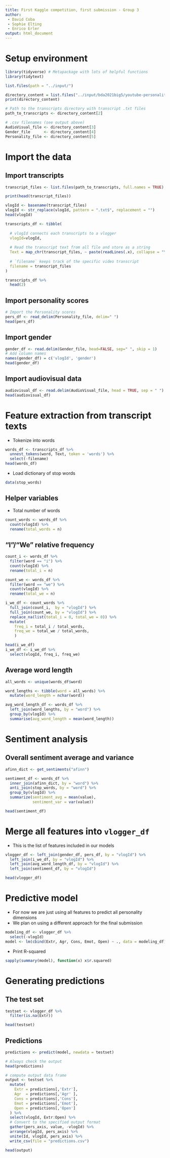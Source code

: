 ```yaml
---
title: First Kaggle competition, first submission - Group 3
author: 
 - David Coba
 - Sophie Elting
 - Enrico Erler
output: html_document
---
```


# Setup environment 

```r

library(tidyverse) # Metapackage with lots of helpful functions
library(tidytext)

list.files(path = "../input/")
```

```r
directory_content = list.files("../input/bda2021big5/youtube-personality", full.names = TRUE)
print(directory_content)
```

```r
# Path to the transcripts directory with transcript .txt files
path_to_transcripts <- directory_content[2] 

# .csv filenames (see output above)
AudioVisual_file <- directory_content[3]
Gender_file      <- directory_content[4]
Personality_file <- directory_content[5]
```

# Import the data

## Import transcripts

```r
transcript_files <- list.files(path_to_transcripts, full.names = TRUE) 

print(head(transcript_files))
```

```r
vlogId <- basename(transcript_files)
vlogId <- str_replace(vlogId, pattern = ".txt$", replacement = "")
head(vlogId)
```

```r
transcripts_df <- tibble(
    
  # vlogId connects each transcripts to a vlogger
  vlogId=vlogId,
  
  # Read the transcript text from all file and store as a string
  Text = map_chr(transcript_files, ~ paste(readLines(.x), collapse = "\\n")), 
  
  # `filename` keeps track of the specific video transcript
  filename = transcript_files
)
```

```r
transcripts_df %>% 
  head(2)
```

## Import personality scores

```r
# Import the Personality scores
pers_df <- read_delim(Personality_file, delim=" ")
head(pers_df)
```

## Import gender

```r
gender_df <- read.delim(Gender_file, head=FALSE, sep=" ", skip = 1)
# Add column names
names(gender_df) = c('vlogId', 'gender')
head(gender_df)
```

## Import audiovisual data
```r
audiovisual_df <- read.delim(AudioVisual_file, head = TRUE, sep = " ")
head(audiovisual_df)
```

# Feature extraction from transcript texts

- Tokenize into words

```r
words_df <- transcripts_df %>% 
  unnest_tokens(word, Text, token = 'words') %>% 
  select(-filename)
head(words_df)
```

- Load dictionary of stop words
```r
data(stop_words)
```

## Helper variables
- Total number of words
```r
count_words <- words_df %>%
  count(vlogId) %>%
  rename(total_words = n)
```

## "I"/"We" relative frequency

```r
count_i <- words_df %>%
  filter(word == "i") %>%
  count(vlogId) %>% 
  rename(total_i = n)

count_we <- words_df %>%
  filter(word == "we") %>%
  count(vlogId) %>% 
  rename(total_we = n)

i_we_df <- count_words %>% 
  full_join(count_i,  by = "vlogId") %>%
  full_join(count_we, by = "vlogId") %>%
  replace_na(list(total_i = 0, total_we = 0)) %>%
  mutate(
    freq_i = total_i / total_words,
    freq_we = total_we / total_words,
    ) 

head(i_we_df)
i_we_df <- i_we_df %>% 
  select(vlogId, freq_i, freq_we)
```

## Average word length

```r
all_words <- unique(words_df$word)

word_lengths <- tibble(word = all_words) %>%
  mutate(word_length = nchar(word))

avg_word_length_df <- words_df %>%
  left_join(word_lengths, by = "word") %>%
  group_by(vlogId) %>%
  summarise(avg_word_length = mean(word_length))

```

# Sentiment analysis


## Overall sentiment average and variance

```r
afinn_dict <- get_sentiments("afinn")

sentiment_df <- words_df %>%
  inner_join(afinn_dict, by = "word") %>%
  anti_join(stop_words, by = "word") %>% 
  group_by(vlogId) %>%
  summarize(sentiment_avg = mean(value),
            sentiment_var = var(value))

head(sentiment_df)
```

# Merge all features into `vlogger_df`

- This is the list of features included in our models

```r

vlogger_df <- left_join(gender_df, pers_df, by = "vlogId") %>%
  left_join(i_we_df, by = "vlogId") %>%
  left_join(avg_word_length_df, by = "vlogId") %>%
  left_join(sentiment_df, by = "vlogId")

head(vlogger_df)
```

# Predictive model

- For now we are just using all features to predict all personality dimensions
- We plan on using a different approach for the final submission

```r
modeling_df <- vlogger_df %>%
  select(-vlogId)
model <- lm(cbind(Extr, Agr, Cons, Emot, Open) ~ ., data = modeling_df)
```

- Print R-squared
```r
sapply(summary(model), function(x) x$r.squared)
```

# Generating predictions

## The test set

```r
testset <- vlogger_df %>% 
  filter(is.na(Extr))

head(testset)
```

## Predictions

```r
predictions <- predict(model, newdata = testset)

# Always check the output
head(predictions)
```


```r
# compute output data frame
output <- testset %>% 
  mutate(
    Extr = predictions[,'Extr'], 
    Agr  = predictions[,'Agr' ],
    Cons = predictions[,'Cons'],
    Emot = predictions[,'Emot'],
    Open = predictions[,'Open']
  ) %>%
  select(vlogId, Extr:Open) %>% 
  # Convert to the specified output format
  gather(pers_axis, value, -vlogId) %>%
  arrange(vlogId, pers_axis) %>% 
  unite(Id, vlogId, pers_axis) %>%
  write_csv(file = "predictions.csv") 

head(output)
```
